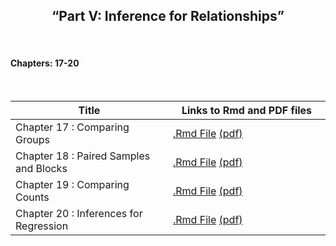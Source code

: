 <h2>
<center>
"Part V: Inference for Relationships"
</center>
</h2>


</br>
<h4><right>Chapters: 17-20</right></h4>
</br>

Title  | Links to Rmd and PDF files
------------- | -------------
Chapter 17 : Comparing Groups | <a href='chapterfiles/Chapter17.Rmd'>.Rmd File</a> <a href='chapterfiles/Chapter17.pdf'>(pdf)</a>
Chapter 18 : Paired Samples and Blocks | <a href='chapterfiles/Chapter18.Rmd'>.Rmd File</a> <a href='chapterfiles/Chapter18.pdf'>(pdf)</a>
Chapter 19 : Comparing Counts | <a href='chapterfiles/Chapter19.Rmd'>.Rmd File</a> <a href='chapterfiles/Chapter19.pdf'>(pdf)</a>
Chapter 20 : Inferences for Regression | <a href='chapterfiles/Chapter20.Rmd'>.Rmd File</a> <a href='chapterfiles/Chapter20.pdf'>(pdf)</a>
